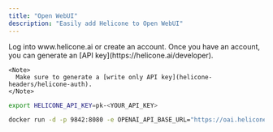 ```yaml
---
title: "Open WebUI"
description: "Easily add Helicone to Open WebUI"
---
```


<Steps>
  <Step title="Create an account + Generate an API Key">
    Log into www.helicone.ai or create an account. Once you have an account, you
    can generate an [API key](https://helicone.ai/developer).

    <Note>
      Make sure to generate a [write only API key](helicone-headers/helicone-auth).
    </Note>

  </Step>
  <Step title="Set OPENAI_API_BASE_URL as an environment variable when running the container">

  <CodeGroup>

```bash example
export HELICONE_API_KEY=pk-<YOUR_API_KEY>

docker run -d -p 9842:8080 -e OPENAI_API_BASE_URL="https://oai.helicone.ai/${HELICONE_API_KEY}/v1" -e OPENAI_API_KEY="sk-api_key" --add-host=host.docker.internal:host-gateway -v open-webui:/app/backend/data --name open-webui --restart always ghcr.io/open-webui/open-webui:main
```

</CodeGroup>

  </Step>
  
</Steps>
